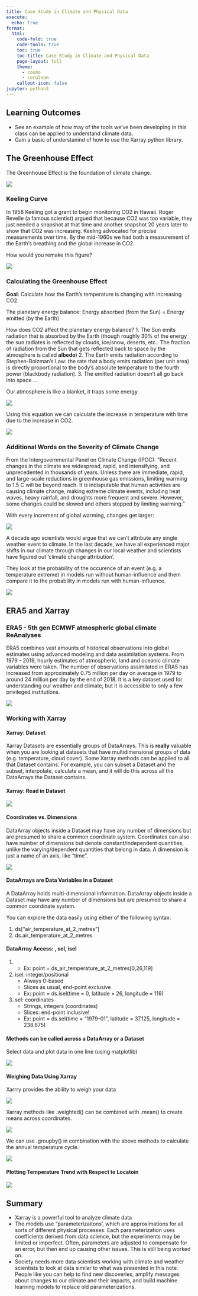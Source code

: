 ```yaml
---
title: Case Study in Climate and Physical Data
execute:
  echo: true
format:
  html:
    code-fold: true
    code-tools: true
    toc: true
    toc-title: Case Study in Climate and Physical Data
    page-layout: full
    theme:
      - cosmo
      - cerulean
    callout-icon: false
jupyter: python3
---
```


::: {.callout-note collapse="true"}
## Learning Outcomes
* See an example of how may of the tools we've been developing in this class can be applied to understand climate data.
* Gain a basic of understanind of how to use the Xarray python library.
:::

## The Greenhouse Effect

The Greenhouse Effect is the foundation of climate change.

<img src = "images/slide18.png"></img></a>

### Keeling Curve
In 1958 Keeling got a grant to begin monitoring CO2 in Hawaii. Roger Revelle (a famous scientist) argued that because CO2 was too variable, they just needed a snapshot at that time and another snapshot 20 years later to show that CO2 was increasing. Keeling advocated for precise measurements over time. By the mid-1960s we had both a measurement of the Earth's breathing and the global increase in CO2.

How would you remake this figure?

<img src = "images/slide10.png"></img></a>

### Calculating the Greenhouse Effect

**Goal**: Calculate how the Earth's temperature is changing with increasing CO2. 

The planetary energy balance: Energy absorbed (from the Sun) = Energy emitted (by the Earth)

How does CO2 affect the planetary energy balance?
1. The Sun emits radiation that is absorbed by the Earth (though roughly 30% of the energy the sun radiates is reflected by clouds, ice/snow, deserts, etc.. The fraction of radiation from the Sun that gets reflected back to space by the atmosphere is called **albedo**)
2.  The Earth emits radiation according to Stephen-Bolzman's Law: the rate that a body emits radiation (per unit area) is directly proportional to the body's absolute temperature to the fourth power (blackbody radiation).
3. The emitted radiation doesn't all go back into space ...

Our atmosphere is like a blanket, it traps some energy. 

<img src = "images/slide19.png"></img></a>

Using this equation we can calculate the increase in temperature with time due to the increase in CO2. 

<img src = "images/slide21.png"></img></a>

### Additional Words on the Severity of Climate Change

From the Intergovernmental Panel on Climate Change (IPOC): "Recent changes in the climate are widespread, rapid, and intensifying, and unprecedented in thousands of years. Unless there are immediate, rapid, and large-scale reductions in greenhouse gas emissions, limiting warming to 1.5 C will be beyond reach. It is indisputable that human activities are causing climate change, making extreme climate events, including heat waves, heavy rainfall, and droughts more frequent and severe. However, some changes could be slowed and others stopped by limiting warming."

With every increment of global warming, changes get larger:

<img src = "images/slide36.png"></img></a>

A decade ago scientists would argue that we can't attribute any single weather event to climate. In the last decade, we have all experienced major shifts in our climate through changes in our local weather and scientists have figured out 'climate change attribution'. 

They look at the probability of the occurence of an event (e.g. a temperature extreme) in models run without human-influence and them compare it to the probability in models run with human-influence. 

<img src = "images/slide41.png"></img></a>


## ERA5 and Xarray

### ERA5 - 5th gen ECMWF atmospheric global climate ReAnalyses

ERA5 combines vast amounts of historical observations into global estimates using advanced modeling and data assimilation systems. From 1979 - 2019, hourly estimates of atmospheric, land and oceanic climate variables were taken. The number of observations assimilated in ERA5 has increased from approximately 0.75 million per day on average in 1979 to around 24 million per day by the end of 2018. It is a key dataset used for understanding our weather and climate, but it is accessible to only a few privileged institutions. 

<img src = "images/slide52.png"></img></a>


### Working with Xarray

#### Xarray: Dataset

Xarray Datasets are essentially groups of DataArrays. This is **really** valuable when you are looking at datasets that have multidimensional groups of data (e.g. temperature, cloud cover). Some Xarray methods can be applied to all that Dataset contains. For example, you can subset a Dataset and the subset, interpolate, calculate a mean, and it will do this across all the DataArrays the Dataset contains. 

#### Xarray: Read in Dataset

<img src = "images/slide53.png"></img></a>

#### Coordinates vs. Dimensions

DataArray objects inside a Dataset may have any number of dimensions but are presumed to share a common coordinate system. Coordinates can also have number of dimensions but denote constant/independent quantities, unlike the varying/dependent quantities that belong in data. A dimension is just a name of an axis, like "time".

<img src = "images/slide55.png"></img></a>

#### DataArrays are Data Variables in a Dataset

A DataArray holds multi-dimensional information. DataArray objects inside a Dataset may have any number of dimensions but are presumed to share a common coordinate system. 

You can explore the data easily using either of the following syntax:

1. ds["air_temperature_at_2_metres"]
2. ds.air_temperature_at_2_metres

#### DataArray Access: [ ], sel, isel

1. []:
    - Only used for DataArrays
    - Ex: point = ds_air_temperature_at_2_metres[0,26,119]
2. isel: integer/positional
    - Always 0-based
    - Slices as usual, end-point exclusive
    - Ex: point = ds.isel(time = 0, latitude = 26, longitude = 119)
3. sel: coordinates
    - Strings, integers (coordinates)
    - Slices: end-point inclusive!
    - Ex: point = ds.sel(time = "1979-01", latitude = 37.125, longitude = 238.875)

#### Methods can be called across a DataArray or a Dataset

Select data and plot data in one line (using matplotlib)

<img src = "images/slide60.png"></img></a>

#### Weighing Data Using Xarray

Xarrry provides the ability to weigh your data

<img src = "images/slide65.png"></img></a>

Xarray methods like .weighted() can be combined with .mean() to create means across coordinates. 

<img src = "images/slide66.png"></img></a>

We can use .groupby() in combination with the above methods to calculate the annual temperature cycle.

<img src = "images/slide70.png"></img></a>

#### Plotting Temperature Trend with Respect to Locatoin

<img src = "images/slide73.png"></img></a>


## Summary

 - Xarray is a powerful tool to analyze climate data
 - The models use "parameterizaitons', which are approximations for all sorts of different physical processes. Each parameterization uses coefficients derived from data science, but the experiments may be limited or imperfect. Often, parameters are adjusted to compensate for an error, but then end up causing other issues. This is still being worked on. 
 - Society needs more data scientists working with climate and weather scientists to look at data similar to what was presented in this note. People like you can help to find new discoveries, amplify messages about changes to our climate and their impacts, and build machine learning models to replace old parameterizations.




